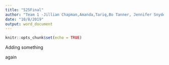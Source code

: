 ```yaml
---
title: "525Final"
author: "Team 1 -Jillian Chapman,Amanda,Tariq,Bo Tanner, Jennifer Snyder"
date: "10/8/2019"
output: word_document
---
```


```r
knitr::opts_chunk$set(echo = TRUE)
```
Adding something

again